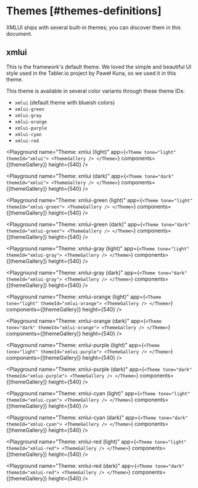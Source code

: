 
# Themes [#themes-definitions]

XMLUI ships with several built-in themes; you can discover them in this document.

## xmlui

This is the framework's default theme. We loved the simple and beautiful UI style used in the <SmartLink href="https://tabler.io/">Tabler.io</SmartLink> project by <SmartLink href="https://github.com/codecalm">Paweł Kuna</SmartLink>, so we used it in this theme.

This theme is available in several color variants through these theme IDs:
- `xmlui` (default theme with blueish colors)
- `xmlui-green`
- `xmlui-gray`
- `xmlui-orange`
- `xmlui-purple`
- `xmlui-cyan`
- `xmlui-red`

<Playground
  name="Theme: xmlui (light)"
  app={`
    <Theme tone="light" themeId="xmlui">
        <ThemeGallery />
      </Theme>
    `}
  components={[themeGallery]}
  height={540}
/>

<Playground
  name="Theme: xmlui (dark)"
  app={`
    <Theme tone="dark" themeId="xmlui">
        <ThemeGallery />
      </Theme>
    `}
  components={[themeGallery]}
  height={540}
/>

<Playground
  name="Theme: xmlui-green (light)"
  app={`
    <Theme tone="light" themeId="xmlui-green">
        <ThemeGallery />
      </Theme>
    `}
  components={[themeGallery]}
  height={540}
/>

<Playground
  name="Theme: xmlui-green (dark)"
  app={`
    <Theme tone="dark" themeId="xmlui-green">
        <ThemeGallery />
      </Theme>
    `}
  components={[themeGallery]}
  height={540}
/>

<Playground
  name="Theme: xmlui-gray (light)"
  app={`
    <Theme tone="light" themeId="xmlui-gray">
        <ThemeGallery />
      </Theme>
    `}
  components={[themeGallery]}
  height={540}
/>

<Playground
  name="Theme: xmlui-gray (dark)"
  app={`
    <Theme tone="dark" themeId="xmlui-gray">
        <ThemeGallery />
      </Theme>
    `}
  components={[themeGallery]}
  height={540}
/>

<Playground
  name="Theme: xmlui-orange (light)"
  app={`
    <Theme tone="light" themeId="xmlui-orange">
        <ThemeGallery />
      </Theme>
    `}
  components={[themeGallery]}
  height={540}
/>

<Playground
  name="Theme: xmlui-orange (dark)"
  app={`
    <Theme tone="dark" themeId="xmlui-orange">
        <ThemeGallery />
      </Theme>
    `}
  components={[themeGallery]}
  height={540}
/>

<Playground
  name="Theme: xmlui-purple (light)"
  app={`
    <Theme tone="light" themeId="xmlui-purple">
        <ThemeGallery />
      </Theme>
    `}
  components={[themeGallery]}
  height={540}
/>

<Playground
  name="Theme: xmlui-purple (dark)"
  app={`
    <Theme tone="dark" themeId="xmlui-purple">
        <ThemeGallery />
      </Theme>
    `}
  components={[themeGallery]}
  height={540}
/>

<Playground
  name="Theme: xmlui-cyan (light)"
  app={`
    <Theme tone="light" themeId="xmlui-cyan">
        <ThemeGallery />
      </Theme>
    `}
  components={[themeGallery]}
  height={540}
/>

<Playground
  name="Theme: xmlui-cyan (dark)"
  app={`
    <Theme tone="dark" themeId="xmlui-cyan">
        <ThemeGallery />
      </Theme>
    `}
  components={[themeGallery]}
  height={540}
/>

<Playground
  name="Theme: xmlui-red (light)"
  app={`
    <Theme tone="light" themeId="xmlui-red">
        <ThemeGallery />
      </Theme>
    `}
  components={[themeGallery]}
  height={540}
/>

<Playground
  name="Theme: xmlui-red (dark)"
  app={`
    <Theme tone="dark" themeId="xmlui-red">
        <ThemeGallery />
      </Theme>
    `}
  components={[themeGallery]}
  height={540}
/>
